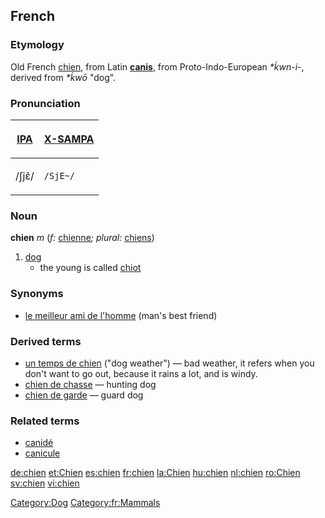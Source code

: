 ==French==
===Etymology===
Old French [[chien]], from Latin '''[[canis]]''', from Proto-Indo-European ''*ḱwn-i-'', derived from ''*ḱwō'' "dog".
[[Category:Dog]]  [[Category:fr:Mammals]]
===Pronunciation===
{| border=1 cellpadding=5
! [[w:International Phonetic Alphabet|IPA]] !! [[w:X-SAMPA|X-SAMPA]]
|-
| /ʃjɛ̃/ || <tt>/SjE~/</tt>
|}
<!-- There is a French SAMPA, but it uses e~ for nasal vowels -->

===Noun===
'''chien''' ''m'' (''f:'' [[chienne]]''; plural:'' [[chiens]])
# [[dog]]
#* the young is called [[chiot]]

===Synonyms===
*[[le meilleur ami de l'homme]] (man's best friend)

===Derived terms===
* [[un temps de chien]] ("dog weather") — bad weather, it refers when you don't want to go out, because it rains a lot, and is windy.
* [[chien de chasse]] — hunting dog
* [[chien de garde]] — guard dog

===Related terms===
*[[canidé]]
*[[canicule]]

[[de:chien]]
[[et:Chien]]
[[es:chien]]
[[fr:chien]]
[[la:Chien]]
[[hu:chien]]
[[nl:chien]]
[[ro:Chien]]
[[sv:chien]]
[[vi:chien]]